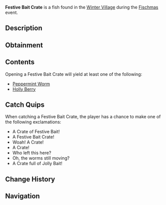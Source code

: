 {{FishInfobox
|image          = Festive Bait Crate.png
|rarity         = Limited
|event          = Fischmas
|sea            = First Sea
|location       = [[Fischmas]]
|sublocation    = 
|sources        = Fishing Rod
|radar_location = 
|xp             = 300
|weather        = 
|time           = 
|season         = 
|bait           = Magnet
|base_weight    = 8
|base_value     = 500
|weight_range   = 0
|base_chance    = 2.5
|base_resil     = 90
}}
'''Festive Bait Crate''' is a {{Rarity|Limited}} fish found in the [[Winter Village]] during the [[Fischmas]] event.

== Description ==
{{Description|A festive wooden crate with patterend fabric over top to preserve the bait inside. Seems like it fell off of santa's sleigh! Opening it might give you an array of jolly baits!|Bestiary Entry}}

== Obtainment ==
{{Description|Only can be caught during Fischmas24.|Bestiary Hint}}
{{Fish Availability|
Fischmas/Winter Village
|top_rods      = 
Magnet Rod\182351.23\182883.94;
Ethereal Prism Rod\34420.37\94739.47;
Leviathan's Fang Rod\33961.77\106263.68;
Seraphic Rod\32984.2\94302.04;
No-Life Rod\32144.69\93628.83;
Resourceful Rod\26620.35\81481.99;
Destiny Rod\30349.08\87912.22;
Lucky Rod\20830.96\72139.69;
Training Rod\12986.22\53861.46;
Rod Of The Forgotten Fang\30882.99\89240.28;
Challenger's Rod\29628.85\89258.83;
Rod Of The Depths\27831.56\88087.97;
Rod Of The Exalted One\27575.32\88624.54;
Zeus Rod\27012.31\83474.29;
Trident Rod\26855.76\90446;
Free Spirit Rod\26763.8\90136.32;
Verdant Shear Rod\26592.86\84465.97;
Blazebringer Rod\25735.5\80674.9;
Depthseeker Rod\24195.18\75092.69;
Avalanche Rod\21906.26\67777.09;
Volcanic Rod\21063.58\68347.86;
Steady Rod\8734.83\25477.09
|recommended   = Magnet Rod
}}

== Contents ==
Opening a Festive Bait Crate will yield at least one of the following:
* [[Bait#Peppermint Worm|Peppermint Worm]]
* [[Bait#Holly Berry|Holly Berry]]

== Catch Quips ==
When catching a Festive Bait Crate, the player has a chance to make one of the following exclamations:
* A Crate of Festive Bait!
* A Festive Bait Crate!
* Woah! A Crate!
* A Crate!
* Who left this here?
* Oh, the worms still moving?
* A Crate full of Jolly Bait!

== Change History ==
{{Change History|{{subst:Current Version}}}}

== Navigation ==
{{Fish Navbox|Fischmas}}